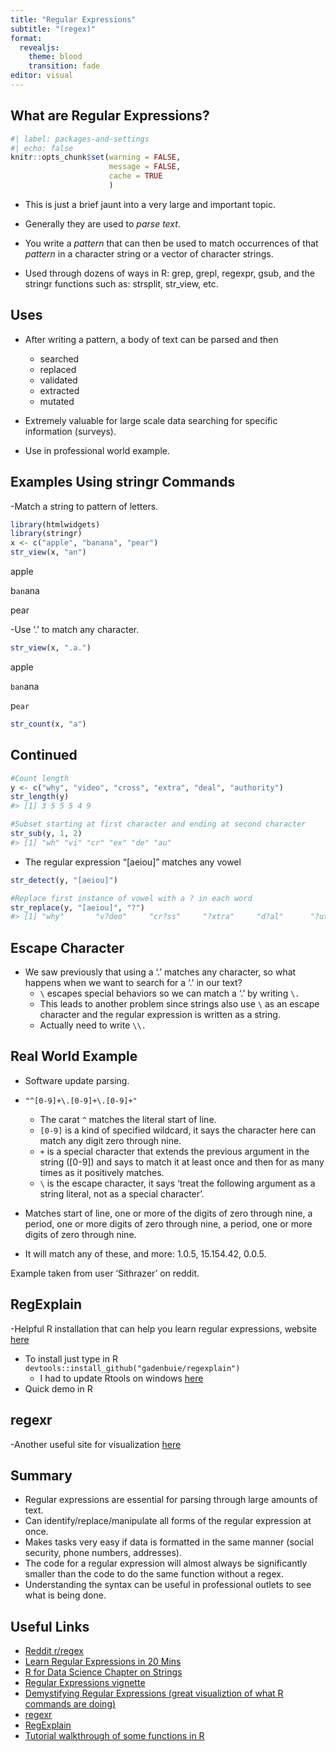 ---
title: "Regular Expressions"
subtitle: "(regex)"
format: 
  revealjs:
    theme: blood
    transition: fade
editor: visual
---

## What are Regular Expressions?

```{r}
#| label: packages-and-settings
#| echo: false
knitr::opts_chunk$set(warning = FALSE,
                      message = FALSE,
                      cache = TRUE
                      )
```

::: incremental
-   This is just a brief jaunt into a very large and important topic.

-   Generally they are used to *parse text*.

-   You write a *pattern* that can then be used to match occurrences of that *pattern* in a character string or a vector of character strings.

-   Used through dozens of ways in R: grep, grepl, regexpr, gsub, and the stringr functions such as: strsplit, str_view, etc.
:::

## Uses

::: incremental
-   After writing a pattern, a body of text can be parsed and then

    -   searched
    -   replaced
    -   validated
    -   extracted
    -   mutated

-   Extremely valuable for large scale data searching for specific information (surveys).

-   Use in professional world example.
:::

## Examples Using stringr Commands

::: incremental
-Match a string to pattern of letters.

```{r, echo = TRUE, results = 'hide'}
library(htmlwidgets)
library(stringr)
x <- c("apple", "banana", "pear")
str_view(x, "an")
```

apple

b`an`ana

pear

-Use '.' to match any character.

```{r, echo = TRUE, results = 'hide'}
str_view(x, ".a.")
```

apple

`ban`ana

p`ear`

```{r, echo = TRUE}
str_count(x, "a")
```
:::

## Continued

```{r, echo = TRUE}
#Count length
y <- c("why", "video", "cross", "extra", "deal", "authority")
str_length(y) 
#> [1] 3 5 5 5 4 9

```

```{r, echo = TRUE}
#Subset starting at first character and ending at second character
str_sub(y, 1, 2)
#> [1] "wh" "vi" "cr" "ex" "de" "au"
```

-   The regular expression "\[aeiou\]" matches any vowel

```{r, echo = TRUE}
str_detect(y, "[aeiou]")
```

```{r, echo = TRUE}
#Replace first instance of vowel with a ? in each word
str_replace(y, "[aeiou]", "?")
#> [1] "why"       "v?deo"     "cr?ss"     "?xtra"     "d?al"      "?uthority"
```

## Escape Character

::: incremental
-   We saw previously that using a '.' matches any character, so what happens when we want to search for a '.' in our text?
    -   `\` escapes special behaviors so we can match a '.' by writing `\.`
    -   This leads to another problem since strings also use `\` as an escape character and the regular expression is written as a string.
    -   Actually need to write `\\.`
:::

## Real World Example {.scrollable}

-   Software update parsing.

-   `"^[0-9]+\.[0-9]+\.[0-9]+"`

    -   The carat `^` matches the literal start of line.
    -   `[0-9]` is a kind of specified wildcard, it says the character here can match any digit zero through nine.
    -   `+` is a special character that extends the previous argument in the string (\[0-9\]) and says to match it at least once and then for as many times as it positively matches.
    -   `\` is the escape character, it says 'treat the following argument as a string literal, not as a special character'.

-   Matches start of line, one or more of the digits of zero through nine, a period, one or more digits of zero through nine, a period, one or more digits of zero through nine.

-   It will match any of these, and more: 1.0.5, 15.154.42, 0.0.5.

::: aside
Example taken from user 'Sithrazer' on reddit.
:::

## RegExplain

-Helpful R installation that can help you learn regular expressions, website [here](https://www.garrickadenbuie.com/project/regexplain/)

-   To install just type in R `devtools::install_github("gadenbuie/regexplain")`
    -   I had to update Rtools on windows [here](https://cran.r-project.org/bin/windows/Rtools/)
-   Quick demo in R

## regexr

-Another useful site for visualization [here](https://regexr.com/)

## Summary

::: incremental
-   Regular expressions are essential for parsing through large amounts of text.
-   Can identify/replace/manipulate all forms of the regular expression at once.
-   Makes tasks very easy if data is formatted in the same manner (social security, phone numbers, addresses).
-   The code for a regular expression will almost always be significantly smaller than the code to do the same function without a regex.
-   Understanding the syntax can be useful in professional outlets to see what is being done.
:::

## Useful Links

-   [Reddit r/regex](https://www.reddit.com/r/regex/)
-   [Learn Regular Expressions in 20 Mins](https://www.youtube.com/watch?v=rhzKDrUiJVk&ab_channel=WebDevSimplified)
-   [R for Data Science Chapter on Strings](https://r4ds.had.co.nz/strings.html)
-   [Regular Expressions vignette](https://cran.r-project.org/web/packages/stringr/vignettes/regular-expressions.html)
-   [Demystifying Regular Expressions (great visualiztion of what R commands are doing)](https://blog.rsquaredacademy.com/regular-expression-in-r/)
-   [regexr](https://regexr.com/)
-   [RegExplain](https://www.garrickadenbuie.com/project/regexplain/)
-   [Tutorial walkthrough of some functions in R](https://github.com/STAT545-UBC/STAT545-UBC-original-website/blob/master/block022_regular-expression.md)
